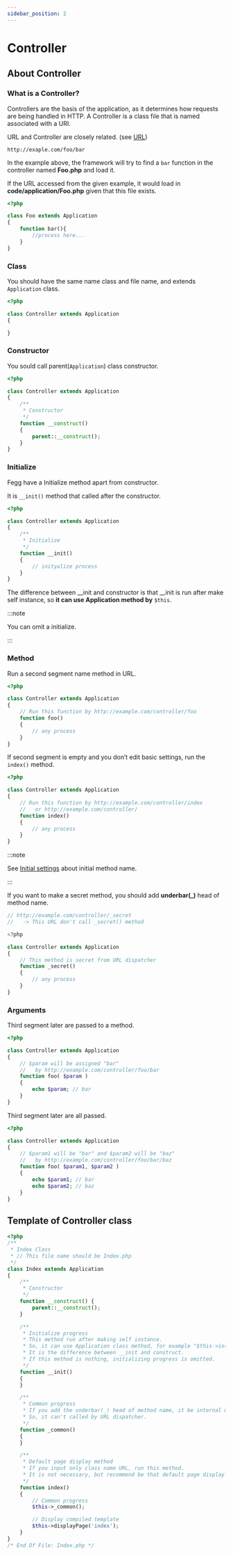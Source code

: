 ```yaml
---
sidebar_position: 2
---
```


# Controller

## About Controller

### What is a Controller?

Controllers are the basis of the application, as it determines how requests are being handled in HTTP. A Controller is a class file that is named associated with a URI.

URL and Controller are closely related. (see [URL](/docs/fegg/basic/url))

```
http://exaple.com/foo/bar
```

In the example above, the framework will try to find a `bar` function in the controller named **Foo.php** and load it.

If the URL accessed from the given example, it would load in **code/application/Foo.php** given that this file exists.

```php title="code/application/Foo.php"
<?php

class Foo extends Application
{
    function bar(){
        //process here...
    }
}
```

### Class

You should have the same name class and file name, and extends `Application` class.

```php title="code/application/Controller.php"
<?php

class Controller extends Application
{

}
```

### Constructor

You sould call parent(`Application`) class constructor.

```php title="code/application/Controller.php"
<?php

class Controller extends Application
{
    /**
     * Constructor
     */
    function __construct()
    {
        parent::__construct();
    }
}
```

### Initialize

Fegg have a Initialize method apart from constructor.

It is `__init()` method that called after the constructor.

```php title="code/application/Controller.php"
<?php

class Controller extends Application
{
    /**
     * Initialize
     */
    function __init()
    {
        // inityalize process
    }
}
```

The difference between \_\_init and constructor is that \_\_init is run after make self instance, so **it can use Application method by** `$this`.

:::note

You can omit a initialize.

:::

### Method

Run a second segment name method in URL.

```php title="code/application/Controller.php"
<?php

class Controller extends Application
{
    // Run this function by http://example.com/controller/foo
    function foo()
    {
        // any process
    }
}
```

If second segment is empty and you don’t edit basic settings, run the `index()` method.

```php title="code/application/Controller.php"
<?php

class Controller extends Application
{
    // Run this function by http://example.com/controller/index
    //   or http://example.com/controller/
    function index()
    {
        // any process
    }
}
```

:::note

See [Initial settings](/docs/fegg/first/config) about initial method name.

:::

If you want to make a secret method, you should add **underbar(\_)** head of method name.

```php title="code/application/Controller.php"
// http://example.com/controller/_secret
//   -> This URL don't call _secret() method

<?php

class Controller extends Application
{
    // This method is secret from URL dispatcher
    function _secret()
    {
        // any process
    }
}
```

### Arguments

Third segment later are passed to a method.

```php title="code/application/Controller.php"
<?php

class Controller extends Application
{
    // $param will be assigned "bar"
    //   by http://example.com/controller/foo/bar
    function foo( $param )
    {
        echo $param; // bar
    }
}
```

Third segment later are all passed.

```php title="code/application/Controller.php"
<?php

class Controller extends Application
{
    // $param1 will be "bar" and $param2 will be "baz"
    //   by http://example.com/controller/foo/bar/baz
    function foo( $param1, $param2 )
    {
        echo $param1; // bar
        echo $param2; // baz
    }
}
```

## Template of Controller class

```php title="code/application/Index.php"
<?php
/**
 * Index Class
 * // This file name should be Index.php
 */
class Index extends Application
{
    /**
     * Constructor
     */
    function __construct() {
        parent::__construct();
    }

    /**
     * Initialize progress
     * This method run after making self instance.
     * So, it can use Application class method, for example "$this->in()".
     * It is the difference between __init and construct.
     * If this method is nothing, initializing progress is omitted.
     */
    function __init()
    {
    }

    /**
     * Common progress
     * If you add the underbar(_) head of method name, it be internal method.
     * So, it can't called by URL dispatcher.
     */
    function _common()
    {
    }

    /**
     * Default page display method
     * If you input only class name URL, run this method.
     * It is not necessary, but recommend be that default page display method name is index.
     */
    function index()
    {
        // Common progress
        $this->_common();

        // Display compiled template
        $this->displayPage('index');
    }
}
/* End Of File: Index.php */
```
